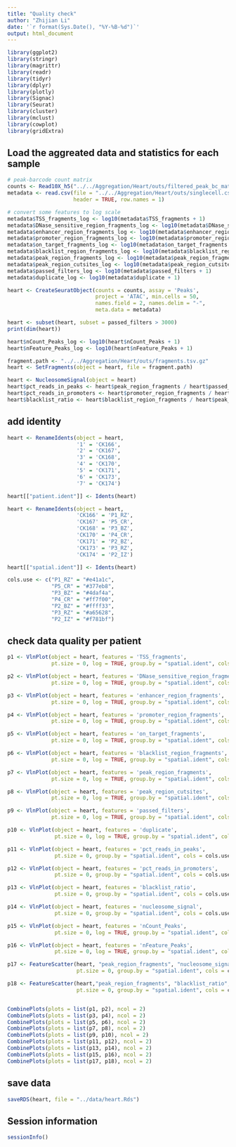 ```yaml
---
title: "Quality check"
author: "Zhijian Li"
date: '`r format(Sys.Date(), "%Y-%B-%d")`'
output: html_document
---
```


```r
library(ggplot2)
library(stringr)
library(magrittr)
library(readr)
library(tidyr)
library(dplyr)
library(plotly)
library(Signac)
library(Seurat)
library(cluster)
library(mclust)
library(cowplot)
library(gridExtra)
```

## Load the aggreated data and statistics for each sample

```r
# peak-barcode count matrix
counts <- Read10X_h5("../../Aggregation/Heart/outs/filtered_peak_bc_matrix.h5")
metadata <- read.csv(file = "../../Aggregation/Heart/outs/singlecell.csv",
                     header = TRUE, row.names = 1)

# convert some features to log scale
metadata$TSS_fragments_log <- log10(metadata$TSS_fragments + 1)
metadata$DNase_sensitive_region_fragments_log <- log10(metadata$DNase_sensitive_region_fragments + 1)
metadata$enhancer_region_fragments_log <- log10(metadata$enhancer_region_fragments + 1)
metadata$promoter_region_fragments_log <- log10(metadata$promoter_region_fragments + 1)
metadata$on_target_fragments_log <- log10(metadata$on_target_fragments + 1)
metadata$blacklist_region_fragments_log <- log10(metadata$blacklist_region_fragments + 1)
metadata$peak_region_fragments_log <- log10(metadata$peak_region_fragments + 1)
metadata$peak_region_cutsites_log <- log10(metadata$peak_region_cutsites + 1)
metadata$passed_filters_log <- log10(metadata$passed_filters + 1)
metadata$duplicate_log <- log10(metadata$duplicate + 1)

heart <- CreateSeuratObject(counts = counts, assay = 'Peaks',
                            project = 'ATAC', min.cells = 50,
                            names.field = 2, names.delim = "-",
                            meta.data = metadata)

heart <- subset(heart, subset = passed_filters > 3000)
print(dim(heart))

heart$nCount_Peaks_log <- log10(heart$nCount_Peaks + 1)
heart$nFeature_Peaks_log <- log10(heart$nFeature_Peaks + 1)

fragment.path <- "../../Aggregation/Heart/outs/fragments.tsv.gz"
heart <- SetFragments(object = heart, file = fragment.path)

heart <- NucleosomeSignal(object = heart)
heart$pct_reads_in_peaks <- heart$peak_region_fragments / heart$passed_filters * 100
heart$pct_reads_in_promoters <- heart$promoter_region_fragments / heart$passed_filters * 100
heart$blacklist_ratio <- heart$blacklist_region_fragments / heart$peak_region_fragments
```

## add identity
```r
heart <- RenameIdents(object = heart, 
                      '1' = 'CK166', 
                      '2' = 'CK167',
                      '3' = 'CK168',
                      '4' = 'CK170',
                      '5' = 'CK171',
                      '6' = 'CK173',
                      '7' = 'CK174')

heart[["patient.ident"]] <- Idents(heart)

heart <- RenameIdents(object = heart, 
                      'CK166' = 'P1_RZ', 
                      'CK167' = 'P5_CR',
                      'CK168' = 'P3_BZ',
                      'CK170' = 'P4_CR',
                      'CK171' = 'P2_BZ',
                      'CK173' = 'P3_RZ',
                      'CK174' = 'P2_IZ')

heart[["spatial.ident"]] <- Idents(heart)

cols.use <- c("P1_RZ" = "#e41a1c",
              "P5_CR" = "#377eb8",
              "P3_BZ" = "#4daf4a",
              "P4_CR" = "#ff7f00",
              "P2_BZ" = "#ffff33",
              "P3_RZ" = "#a65628",
              "P2_IZ" = "#f781bf")

```

## check data quality per patient

```r
p1 <- VlnPlot(object = heart, features = 'TSS_fragments', 
              pt.size = 0, log = TRUE, group.by = "spatial.ident", cols = cols.use) + NoLegend()

p2 <- VlnPlot(object = heart, features = 'DNase_sensitive_region_fragments', 
              pt.size = 0, log = TRUE, group.by = "spatial.ident", cols = cols.use) + NoLegend()

p3 <- VlnPlot(object = heart, features = 'enhancer_region_fragments', 
              pt.size = 0, log = TRUE, group.by = "spatial.ident", cols = cols.use) + NoLegend()

p4 <- VlnPlot(object = heart, features = 'promoter_region_fragments', 
              pt.size = 0, log = TRUE, group.by = "spatial.ident", cols = cols.use) + NoLegend()

p5 <- VlnPlot(object = heart, features = 'on_target_fragments', 
              pt.size = 0, log = TRUE, group.by = "spatial.ident", cols = cols.use) + NoLegend()

p6 <- VlnPlot(object = heart, features = 'blacklist_region_fragments', 
              pt.size = 0, log = TRUE, group.by = "spatial.ident", cols = cols.use) + NoLegend()

p7 <- VlnPlot(object = heart, features = 'peak_region_fragments', 
              pt.size = 0, log = TRUE, group.by = "spatial.ident", cols = cols.use) + NoLegend()

p8 <- VlnPlot(object = heart, features = 'peak_region_cutsites', 
              pt.size = 0, log = TRUE, group.by = "spatial.ident", cols = cols.use) + NoLegend()

p9 <- VlnPlot(object = heart, features = 'passed_filters', 
              pt.size = 0, log = TRUE, group.by = "spatial.ident", cols = cols.use) + NoLegend()

p10 <- VlnPlot(object = heart, features = 'duplicate', 
               pt.size = 0, log = TRUE, group.by = "spatial.ident", cols = cols.use) + NoLegend()

p11 <- VlnPlot(object = heart, features = 'pct_reads_in_peaks', 
               pt.size = 0, group.by = "spatial.ident", cols = cols.use) + NoLegend()

p12 <- VlnPlot(object = heart, features = 'pct_reads_in_promoters', 
               pt.size = 0, group.by = "spatial.ident", cols = cols.use) + NoLegend()

p13 <- VlnPlot(object = heart, features = 'blacklist_ratio', 
               pt.size = 0, group.by = "spatial.ident", cols = cols.use) + NoLegend()

p14 <- VlnPlot(object = heart, features = 'nucleosome_signal', 
               pt.size = 0, group.by = "spatial.ident", cols = cols.use) + NoLegend()

p15 <- VlnPlot(object = heart, features = 'nCount_Peaks', 
               pt.size = 0, log = TRUE, group.by = "spatial.ident", cols = cols.use) + NoLegend()

p16 <- VlnPlot(object = heart, features = 'nFeature_Peaks', 
               pt.size = 0, log = TRUE, group.by = "spatial.ident", cols = cols.use) + NoLegend()

p17 <- FeatureScatter(heart, "peak_region_fragments", "nucleosome_signal", 
                      pt.size = 0, group.by = "spatial.ident", cols = cols.use) + NoLegend()

p18 <- FeatureScatter(heart,"peak_region_fragments", "blacklist_ratio", 
                      pt.size = 0, group.by = "spatial.ident", cols = cols.use) + NoLegend()


CombinePlots(plots = list(p1, p2), ncol = 2)
CombinePlots(plots = list(p3, p4), ncol = 2)
CombinePlots(plots = list(p5, p6), ncol = 2)
CombinePlots(plots = list(p7, p8), ncol = 2)
CombinePlots(plots = list(p9, p10), ncol = 2)
CombinePlots(plots = list(p11, p12), ncol = 2)
CombinePlots(plots = list(p13, p14), ncol = 2)
CombinePlots(plots = list(p15, p16), ncol = 2)
CombinePlots(plots = list(p17, p18), ncol = 2)
```


## save data
```r
saveRDS(heart, file = "../data/heart.Rds")
```

## Session information
```r
sessionInfo()
```

